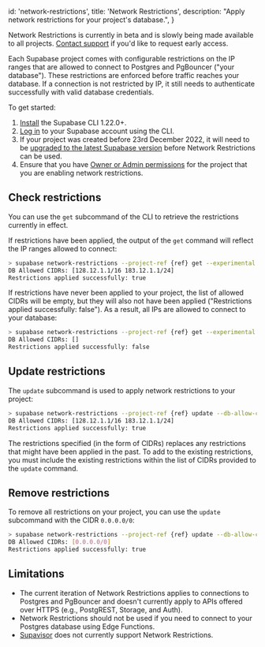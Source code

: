
  id: 'network-restrictions',
  title: 'Network Restrictions',
  description: "Apply network restrictions for your project's database.",
}

<Admonition type="note">

Network Restrictions is currently in beta and is slowly being made available to all projects. [Contact support](https://supabase.com/dashboard/support/new) if you'd like to request early access.

</Admonition>

Each Supabase project comes with configurable restrictions on the IP ranges that are allowed to connect to Postgres and PgBouncer ("your database"). These restrictions are enforced before traffic reaches your database. If a connection is not restricted by IP, it still needs to authenticate successfully with valid database credentials.

To get started:

1. [Install](/docs/guides/cli) the Supabase CLI 1.22.0+.
1. [Log in](/docs/guides/getting-started/local-development#log-in-to-the-supabase-cli) to your Supabase account using the CLI.
1. If your project was created before 23rd December 2022, it will need to be [upgraded to the latest Supabase version](/docs/guides/platform/migrating-and-upgrading-projects) before Network Restrictions can be used.
1. Ensure that you have [Owner or Admin permissions](/docs/guides/platform/access-control#manage-team-members) for the project that you are enabling network restrictions.

## Check restrictions

You can use the `get` subcommand of the CLI to retrieve the restrictions currently in effect.

If restrictions have been applied, the output of the `get` command will reflect the IP ranges allowed to connect:

```bash
> supabase network-restrictions --project-ref {ref} get --experimental
DB Allowed CIDRs: [128.12.1.1/16 183.12.1.1/24]
Restrictions applied successfully: true
```

If restrictions have never been applied to your project, the list of allowed CIDRs will be empty, but they will also not have been applied ("Restrictions applied successfully: false"). As a result, all IPs are allowed to connect to your database:

```bash
> supabase network-restrictions --project-ref {ref} get --experimental
DB Allowed CIDRs: []
Restrictions applied successfully: false
```

## Update restrictions

The `update` subcommand is used to apply network restrictions to your project:

```bash
> supabase network-restrictions --project-ref {ref} update --db-allow-cidr 128.12.1.1/16 --db-allow-cidr 183.12.1.1/24 --experimental
DB Allowed CIDRs: [128.12.1.1/16 183.12.1.1/24]
Restrictions applied successfully: true
```

The restrictions specified (in the form of CIDRs) replaces any restrictions that might have been applied in the past.
To add to the existing restrictions, you must include the existing restrictions within the list of CIDRs provided to the `update` command.

## Remove restrictions

To remove all restrictions on your project, you can use the `update` subcommand with the CIDR `0.0.0.0/0`:

```bash
> supabase network-restrictions --project-ref {ref} update --db-allow-cidr 0.0.0.0/0 --experimental
DB Allowed CIDRs: [0.0.0.0/0]
Restrictions applied successfully: true
```

## Limitations

- The current iteration of Network Restrictions applies to connections to Postgres and PgBouncer and doesn't currently apply to APIs offered over HTTPS (e.g., PostgREST, Storage, and Auth).
- Network Restrictions should not be used if you need to connect to your Postgres database using Edge Functions.
- [Supavisor](https://github.com/supabase/supavisor/) does not currently support Network Restrictions.


